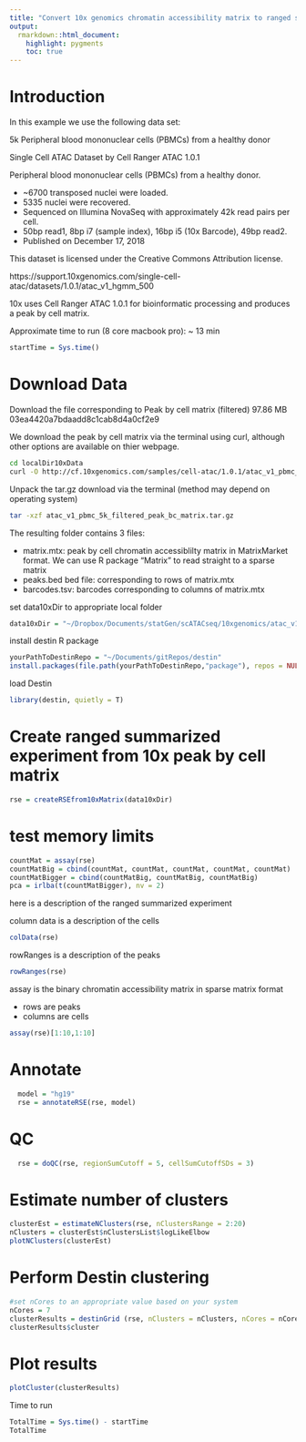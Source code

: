 ```yaml
---
title: "Convert 10x genomics chromatin accessibility matrix to ranged summarized experiment"
output:
  rmarkdown::html_document:
    highlight: pygments
    toc: true
---
```


# Introduction

In this example we use the following data set: 

5k Peripheral blood mononuclear cells (PBMCs) from a healthy donor

Single Cell ATAC Dataset by Cell Ranger ATAC 1.0.1

Peripheral blood mononuclear cells (PBMCs) from a healthy donor.

- ~6700 transposed nuclei were loaded.
- 5335 nuclei were recovered.
- Sequenced on Illumina NovaSeq with approximately 42k read pairs per cell.
- 50bp read1, 8bp i7 (sample index), 16bp i5 (10x Barcode), 49bp read2.
- Published on December 17, 2018

This dataset is licensed under the Creative Commons Attribution license.

https://support.10xgenomics.com/single-cell-atac/datasets/1.0.1/atac_v1_hgmm_500

10x uses Cell Ranger ATAC 1.0.1 for bioinformatic processing and produces a peak by cell matrix. 

Approximate time to run (8 core macbook pro): ~ 13 min

```r
startTime = Sys.time()
```

# Download Data

Download the file corresponding to Peak by cell matrix (filtered)	97.86 MB	03ea4420a7bdaadd8c1cab8d4a0cf2e9

We download the peak by cell matrix via the terminal using curl, although other options are available on thier webpage. 

```bash
cd localDir10xData
curl -O http://cf.10xgenomics.com/samples/cell-atac/1.0.1/atac_v1_pbmc_5k/atac_v1_pbmc_5k_filtered_peak_bc_matrix.tar.gz
```

Unpack the tar.gz download via the terminal (method may depend on operating system)

```bash
tar -xzf atac_v1_pbmc_5k_filtered_peak_bc_matrix.tar.gz
```

The resulting folder contains 3 files:

- matrix.mtx:  peak by cell chromatin accessiblilty matrix in MatrixMarket format.  We can use R package "Matrix" to read straight to a sparse matrix
- peaks.bed bed file:  corresponding to rows of matrix.mtx
- barcodes.tsv:  barcodes corresponding to columns of matrix.mtx

set data10xDir to appropriate local folder
```r
data10xDir = "~/Dropbox/Documents/statGen/scATACseq/10xgenomics/atac_v1_pbmc_5k/filtered_peak_bc_matrix"
```

install destin R package
```r
yourPathToDestinRepo = "~/Documents/gitRepos/destin"
install.packages(file.path(yourPathToDestinRepo,"package"), repos = NULL, type = "source")
```

load Destin
```r
library(destin, quietly = T) 
```

# Create ranged summarized experiment from 10x peak by cell matrix 
```r
rse = createRSEfrom10xMatrix(data10xDir)
```


# test memory limits
```r
countMat = assay(rse)
countMatBig = cbind(countMat, countMat, countMat, countMat, countMat) 
countMatBigger = cbind(countMatBig, countMatBig, countMatBig)
pca = irlba(t(countMatBigger), nv = 2)
```


here is a description of the ranged summarized experiment  

column data is a description of the cells
```r
colData(rse)
```

rowRanges is a description of the peaks
```r
rowRanges(rse)
```

assay is the binary chromatin accessibility matrix in sparse matrix format

- rows are peaks 
- columns are cells

```r
assay(rse)[1:10,1:10]
```

# Annotate 
```r
  model = "hg19"
  rse = annotateRSE(rse, model)
```

# QC
```r
  rse = doQC(rse, regionSumCutoff = 5, cellSumCutoffSDs = 3)
```

# Estimate number of clusters 
```r
clusterEst = estimateNClusters(rse, nClustersRange = 2:20)
nClusters = clusterEst$nClustersList$logLikeElbow
plotNClusters(clusterEst)
```

# Perform Destin clustering 
```r
#set nCores to an appropriate value based on your system
nCores = 7 
clusterResults = destinGrid (rse, nClusters = nClusters, nCores = nCores)
clusterResults$cluster
```

# Plot results
```r
plotCluster(clusterResults)
```

Time to run
```r
TotalTime = Sys.time() - startTime
TotalTime
```

